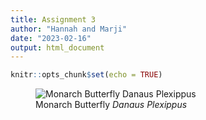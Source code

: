 ```yaml
---
title: Assignment 3
author: "Hannah and Marji"
date: "2023-02-16"
output: html_document
---
```


```r
knitr::opts_chunk$set(echo = TRUE)
```

![Monarch Butterfly *Danaus Plexippus*](https://i.natgeofe.com/k/9acd2bad-fb0e-43a8-935d-ec0aefc60c2f/monarch-butterfly-grass_4x3.jpg)